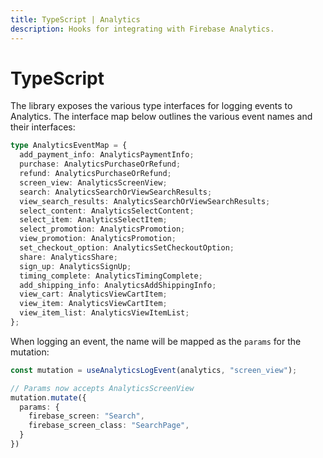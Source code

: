 ```yaml
---
title: TypeScript | Analytics
description: Hooks for integrating with Firebase Analytics.
---
```


# TypeScript

The library exposes the various type interfaces for logging events to Analytics. 
The interface map below outlines the various event names and their interfaces:

```ts
type AnalyticsEventMap = {
  add_payment_info: AnalyticsPaymentInfo;
  purchase: AnalyticsPurchaseOrRefund;
  refund: AnalyticsPurchaseOrRefund;
  screen_view: AnalyticsScreenView;
  search: AnalyticsSearchOrViewSearchResults;
  view_search_results: AnalyticsSearchOrViewSearchResults;
  select_content: AnalyticsSelectContent;
  select_item: AnalyticsSelectItem;
  select_promotion: AnalyticsPromotion;
  view_promotion: AnalyticsPromotion;
  set_checkout_option: AnalyticsSetCheckoutOption;
  share: AnalyticsShare;
  sign_up: AnalyticsSignUp;
  timing_complete: AnalyticsTimingComplete;
  add_shipping_info: AnalyticsAddShippingInfo;
  view_cart: AnalyticsViewCartItem;
  view_item: AnalyticsViewCartItem;
  view_item_list: AnalyticsViewItemList;
};
```

When logging an event, the name will be mapped as the `params` for the mutation:

```ts
const mutation = useAnalyticsLogEvent(analytics, "screen_view");

// Params now accepts AnalyticsScreenView
mutation.mutate({
  params: {
    firebase_screen: "Search",
    firebase_screen_class: "SearchPage",
  }
})
```
